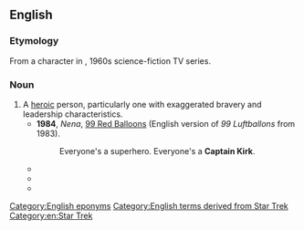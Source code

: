 ==English==

===Etymology===
From a character in ''{{w|Star Trek}}'', 1960s science-fiction TV series.

===Noun===
{{en-noun|head=[[captain|Captain]] [[Kirk]]}}

# A [[heroic]] person, particularly one with exaggerated bravery and leadership characteristics.
#* '''1984''', ''Nena'', [[w:99 Luftballons|99 Red Balloons]] (English version of ''99 Luftballons'' from 1983).
#*: Everyone's a superhero. Everyone's a '''Captain Kirk'''.
#* {{quote-text|en|year=1999|author=Peter D. Hershock|title=Reinventing the Wheel: A Buddhist Response to the Information Age|page=90|passage=There may be times when he is undone by his genius and it is the emotion-rich perspective of a '''Captain Kirk''' that finally saves the day, but this is the "mystery of being human."}}
#* {{quote-text|en|year=2003|author=Dan A. Kimball|title=The Emerging Church: Vintage Christianity for New Generations|passage=Whatever the crisis may be, '''Captain Kirk''' is always at the helm making the decisions.}}
#* {{quote-text|en|year=2004|author=Liam Bracken|title=Exit Only|page=58|passage=Flight engineer is not exactly a '''Captain Kirk''' position, either. But so what?}}

{{C|en|Fictional characters}}

[[Category:English eponyms]]
[[Category:English terms derived from Star Trek]]
[[Category:en:Star Trek]]